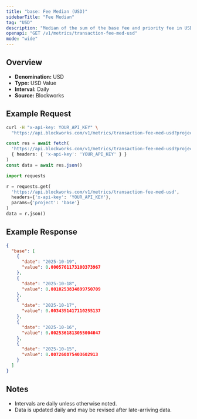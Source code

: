 ```yaml
---
title: "base: Fee Median (USD)"
sidebarTitle: "Fee Median"
tag: "USD"
description: "Median of the sum of the base fee and priority fee in USD that day"
openapi: "GET /v1/metrics/transaction-fee-med-usd"
mode: "wide"
---
```


## Overview

- **Denomination:** USD
- **Type:** USD Value
- **Interval:** Daily
- **Source:** Blockworks

## Example Request

<CodeGroup>

```bash cURL
curl -H "x-api-key: YOUR_API_KEY" \
  "https://api.blockworks.com/v1/metrics/transaction-fee-med-usd?project=base"
```

```typescript TypeScript
const res = await fetch(
  'https://api.blockworks.com/v1/metrics/transaction-fee-med-usd?project=base',
  { headers: { 'x-api-key': 'YOUR_API_KEY' } }
)
const data = await res.json()
```

```python Python
import requests

r = requests.get(
  'https://api.blockworks.com/v1/metrics/transaction-fee-med-usd',
  headers={'x-api-key': 'YOUR_API_KEY'},
  params={'project': 'base'}
)
data = r.json()
```

</CodeGroup>

## Example Response

```json
{
  "base": [
    {
      "date": "2025-10-19",
      "value": 0.0005761173100373967
    },
    {
      "date": "2025-10-18",
      "value": 0.0010253834899750709
    },
    {
      "date": "2025-10-17",
      "value": 0.0034351417110255137
    },
    {
      "date": "2025-10-16",
      "value": 0.0025361813055004047
    },
    {
      "date": "2025-10-15",
      "value": 0.007260875403602913
    }
  ]
}
```

## Notes
- Intervals are daily unless otherwise noted.
- Data is updated daily and may be revised after late-arriving data.
